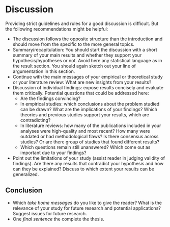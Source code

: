 # Discussion

Providing strict guidelines and rules for a good discussion is difficult. But the following recommendations might be helpful:

- The discussion follows the opposite structure than the introduction and should move from the specific to the more general topics.
- Summary/recapitulation: You should start the discussion with a short summary of your main results and whether they support your hypothesis/hypotheses or not. Avoid here any statistical language as in the result section. You should again sketch out your line of argumentation in this section.
- Continue with the main messages of your empirical or theoretical study or your literature review: What are new insights from your results?
- Discussion of individual findings: expose results concisely and evaluate them critically. Potential questions that could be addressed here:
    - Are the findings convincing?
    - In empirical studies: which conclusions about the problem studied can be drawn? What are the implications of your findings? Which theories and previous studies support your results, which are contradicting?
    - In literature reviews: how many of the publications included in your analyses were high-quality and most recent? How many were outdated or had methodological flaws? Is there consensus across studies? Or are there group of studies that found different results?
    - Which questions remain still unanswered? Which come out as important due to your findings?
- Point out the limitations of your study (assist reader in judging validity of findings). Are there any results that contradict your hypothesis and how can they be explained? Discuss to which extent your results can be generalized.


## Conclusion

- Which *take home messages* do you like to give the reader? What is the relevance of your study for future research and potential applications? Suggest issues for future research.
- One *final sentence* the complete the thesis.


<!-- If you want the next chapter to start on a new page type -->
\newpage